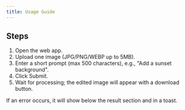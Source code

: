 ```yaml
---
title: Usage Guide
---
```


## Steps

1. Open the web app.
2. Upload one image (JPG/PNG/WEBP up to 5MB).
3. Enter a short prompt (max 500 characters), e.g., "Add a sunset background".
4. Click Submit.
5. Wait for processing; the edited image will appear with a download button.

If an error occurs, it will show below the result section and in a toast.
